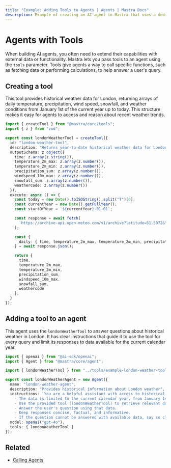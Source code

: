 ```yaml
---
title: "Example: Adding Tools to Agents | Agents | Mastra Docs"
description: Example of creating an AI agent in Mastra that uses a dedicated tool to provide weather information.
---
```



#  Agents with Tools

When building AI agents, you often need to extend their capabilities with external data or functionality. Mastra lets you pass tools to an agent using the `tools` parameter. Tools give agents a way to call specific functions, such as fetching data or performing calculations, to help answer a user's query.

## Creating a tool

This tool provides historical weather data for London, returning arrays of daily temperature, precipitation, wind speed, snowfall, and weather conditions from January 1st of the current year up to today. This structure makes it easy for agents to access and reason about recent weather trends.

```typescript filename="src/mastra/tools/london-weather-tool.ts" showLineNumbers copy
import { createTool } from "@mastra/core/tools";
import { z } from "zod";

export const londonWeatherTool = createTool({
  id: "london-weather-tool",
  description: "Returns year-to-date historical weather data for London",
  outputSchema: z.object({
    time: z.array(z.string()),
    temperature_2m_max: z.array(z.number()),
    temperature_2m_min: z.array(z.number()),
    precipitation_sum: z.array(z.number()),
    windspeed_10m_max: z.array(z.number()),
    snowfall_sum: z.array(z.number()),
    weathercode: z.array(z.number())
  }),
  execute: async () => {
    const today = new Date().toISOString().split("T")[0];
    const currentYear = new Date().getFullYear();
    const startOfYear = `${currentYear}-01-01`;

    const response = await fetch(
      `https://archive-api.open-meteo.com/v1/archive?latitude=51.5072&longitude=-0.1276&start_date=${startOfYear}&end_date=${today}&daily=temperature_2m_max,temperature_2m_min,precipitation_sum,windspeed_10m_max,snowfall_sum,weathercode&timezone=auto`
    );

    const {
      daily: { time, temperature_2m_max, temperature_2m_min, precipitation_sum, windspeed_10m_max, snowfall_sum, weathercode }
    } = await response.json();

    return {
      time,
      temperature_2m_max,
      temperature_2m_min,
      precipitation_sum,
      windspeed_10m_max,
      snowfall_sum,
      weathercode
    };
  }
});
```

## Adding a tool to an agent

This agent uses the `londonWeatherTool` to answer questions about historical weather in London. It has clear instructions that guide it to use the tool for every query and limit its responses to data available for the current calendar year.

```typescript filename="src/mastra/agents/london-weather-agent.ts" showLineNumbers copy
import { openai } from "@ai-sdk/openai";
import { Agent } from "@mastra/core/agent";

import { londonWeatherTool } from "../tools/example-london-weather-tools";

export const londonWeatherAgent = new Agent({
  name: "london-weather-agent",
  description: "Provides historical information about London weather",
  instructions: `You are a helpful assistant with access to historical weather data for London.
    - The data is limited to the current calendar year, from January 1st up to today's date.
    - Use the provided tool (londonWeatherTool) to retrieve relevant data.
    - Answer the user's question using that data.
    - Keep responses concise, factual, and informative.
    - If the question cannot be answered with available data, say so clearly.`,
  model: openai("gpt-4o"),
  tools: { londonWeatherTool }
});
```

<GithubLink
  marginTop='mt-16'
  link="https://github.com/mastra-ai/mastra/blob/main/examples/basics/agents/using-a-tool"
/>

## Related

- [Calling Agents](./calling-agents.mdx)
